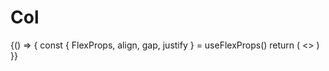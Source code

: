 
<Meta title="Flex/Col" />

# Col

<Preview>
  <Story name="Col" h='600px' dir='row' gap={2}>
    {() => {
      const { FlexProps, align, gap, justify } = useFlexProps()
      return (
        <>
          <Col border="4" minW="150px" justify={justify} gap={gap} align={align} bg='black'>
            <Box minH="50px" minW="50px" border='2' bg="red" />
            <Box minH="50px" minW="50px" border='2' bg="orange" />
            <Box minH="50px" minW="50px" border='2' bg="yellow" />
            <Box minH="50px" minW="50px" border='2' bg="green" />
            <Box minH="50px" minW="50px" border='2' bg="blue" />
            <Box minH="50px" minW="50px" border='2' bg="purple" />
          </Col>
          <FlexProps />
        </>
      )
    }}
  </Story>
</Preview>